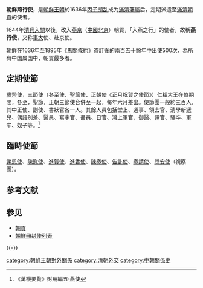 {{Infobox Korean name
|hangul=연행사
|hanja=燕行使
|rr=yeon haeng sa
|mr=yŏn haeng sa
}}
'''朝鮮燕行使'''，是[[朝鲜王朝|朝鲜王朝]]於1636年[[丙子胡乱|丙子胡乱]]成为[[滿清|滿清]][[藩屬|藩屬]]后，定期派遣至[[滿清|滿清]][[朝貢|朝貢]]的使者。

1644年[[清兵入關|清兵入關]]以後，改入[[燕京|燕京]]（[[中國|中國]][[北京|北京]]）朝貢，「入燕之行」的使者，故稱'''燕行使'''，又称[[事大|事大]]使、赴京使。

朝鲜在1636年至1895年《[[馬關條約|馬關條約]]》簽訂後的兩百五十餘年中出使500次，為所有中国属国中，朝貢最多者。

==定期使節==
[[歳幣|歳幣]]使，三節使（冬至使、聖節使、正朝使《正月祝賀之使節》）仁祖大王在位期間，冬至，聖節，正朝三節使合併至一起，每年六月差出。使節團一般約三百人，其中正使、副使、書狀官各一人。其餘人員包括堂上、通事、領去官、淸學新遞兒、偶語別差、醫員、寫字官、畵員、日官、灣上軍官、御醫、譯官、驛卒、軍牢、奴子等。<ref>《萬機要覽》財用編五·燕使</ref>

== 臨時使節 ==
[[謝恩使|謝恩使]]、[[陳慰使|陳慰使]]、[[進賀使|進賀使]]、[[進香使|進香使]]、[[陳奏使|陳奏使]]、[[告訃使|告訃使]]、[[奏請使|奏請使]]、[[問安使|問安使]]（視察團）。

== 参考文献 ==
{{Reflist}}

== 参见 ==
* [[朝貢|朝貢]]
* [[朝鮮冊封使列表|朝鮮冊封使列表]]

{{-}}
{{李氏朝鲜历史事件}}

[[category:朝鮮王朝對外關係|category:朝鮮王朝對外關係]]
[[category:清朝外交|category:清朝外交]]
[[category:中朝關係史|category:中朝關係史]]
